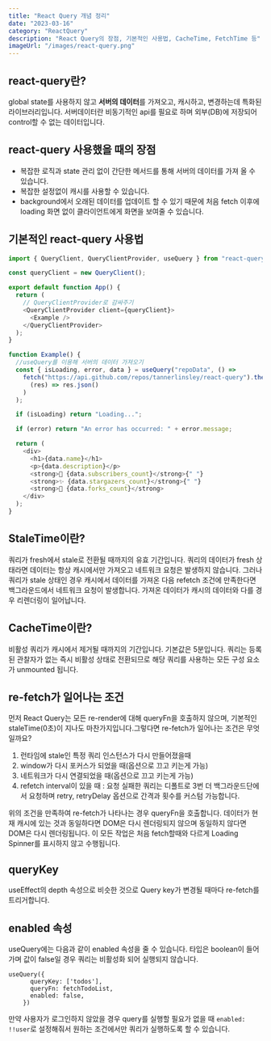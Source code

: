 ```yaml
---
title: "React Query 개념 정리"
date: "2023-03-16"
category: "ReactQuery"
description: "React Query의 장점, 기본적인 사용법, CacheTime, FetchTime 등"
imageUrl: "/images/react-query.png"
---
```


## react-query란?

global state를 사용하지 않고 **서버의 데이터**를 가져오고, 캐시하고, 변경하는데 특화된 라이브러리입니다.
서버데이터란 비동기적인 api를 필요로 하며 외부(DB)에 저장되어 control할 수 없는 데이터입니다.

## react-query 사용했을 때의 장점

- 복잡한 로직과 state 관리 없이 간단한 메서드를 통해 서버의 데이터를 가져 올 수 있습니다.
- 복잡한 설정없이 캐시를 사용할 수 있습니다.
- background에서 오래된 데이터를 업데이트 할 수 있기 때문에 처음 fetch 이후에 loading 화면 없이 클라이언트에게 화면을 보여줄 수 있습니다.

## 기본적인 react-query 사용법

```javascript
import { QueryClient, QueryClientProvider, useQuery } from "react-query";

const queryClient = new QueryClient();

export default function App() {
  return (
    // QueryClientProvider로 감싸주기
    <QueryClientProvider client={queryClient}>
      <Example />
    </QueryClientProvider>
  );
}

function Example() {
  //useQuery를 이용해 서버의 데이터 가져오기
  const { isLoading, error, data } = useQuery("repoData", () =>
    fetch("https://api.github.com/repos/tannerlinsley/react-query").then(
      (res) => res.json()
    )
  );

  if (isLoading) return "Loading...";

  if (error) return "An error has occurred: " + error.message;

  return (
    <div>
      <h1>{data.name}</h1>
      <p>{data.description}</p>
      <strong>👀 {data.subscribers_count}</strong>{" "}
      <strong>✨ {data.stargazers_count}</strong>{" "}
      <strong>🍴 {data.forks_count}</strong>
    </div>
  );
}
```

## StaleTime이란?

쿼리가 fresh에서 stale로 전환될 때까지의 유효 기간입니다. 쿼리의 데이터가 fresh 상태라면 데이터는 항상 캐시에서만 가져오고 네트워크 요청은 발생하지 않습니다. 그러나 쿼리가 stale 상태인 경우 캐시에서 데이터를 가져온 다음 refetch 조건에 만족한다면 백그라운드에서 네트워크 요청이 발생합니다. 가져온 데이터가 캐시의 데이터와 다를 경우 리렌더링이 일어납니다.

## CacheTime이란?

비활성 쿼리가 캐시에서 제거될 때까지의 기간입니다. 기본값은 5분입니다. 쿼리는 등록된 관찰자가 없는 즉시 비활성 상태로 전환되므로 해당 쿼리를 사용하는 모든 구성 요소가 unmounted 됩니다.

## re-fetch가 일어나는 조건

먼저 React Query는 모든 re-render에 대해 queryFn을 호출하지 않으며, 기본적인 staleTime(0초)이 지나도 마찬가지입니다.그렇다면 re-fetch가 일어나는 조건은 무엇일까요?

1. 런타임에 stale인 특정 쿼리 인스턴스가 다시 만들어졌을때
2. window가 다시 포커스가 되었을 때(옵션으로 끄고 키는게 가능)
3. 네트워크가 다시 연결되었을 때(옵션으로 끄고 키는게 가능)
4. refetch interval이 있을 때 : 요청 실패한 쿼리는 디폴트로 3번 더 백그라운드단에서 요청하며 retry, retryDelay 옵션으로 간격과 횟수를 커스텀 가능합니다.

위의 조건을 만족하여 re-fetch가 나타나는 경우 queryFn을 호출합니다. 데이터가 현재 캐시에 있는 것과 동일하다면 DOM은 다시 렌더링되지 않으며 동일하지 않다면 DOM은 다시 렌더링됩니다.
이 모든 작업은 처음 fetch할때와 다르게 Loading Spinner를 표시하지 않고 수행됩니다.

## queryKey

useEffect의 depth 속성으로 비슷한 것으로 Query key가 변경될 때마다 re-fetch를 트리거합니다.

## enabled 속성
useQuery에는 다음과 같이 enabled 속성을 줄 수 있습니다. 타입은 boolean이 들어가며 값이 false일 경우 쿼리는 비활성화 되어 실행되지 않습니다. 
```
useQuery({
      queryKey: ['todos'],
      queryFn: fetchTodoList,
      enabled: false,
    })
```

만약 사용자가 로그인하지 않았을 경우 query를 실행할 필요가 없을 때 `enabled: !!user`로 설정해줘서 원하는 조건에서만 쿼리가 실행하도록 할 수 있습니다.
